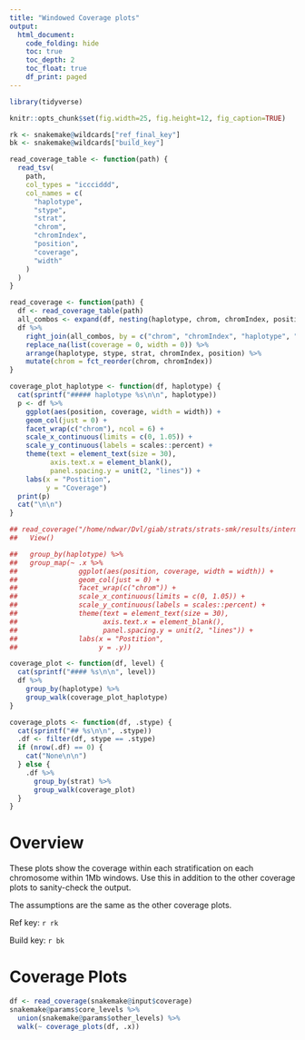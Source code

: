 ```yaml
---
title: "Windowed Coverage plots"
output:
  html_document:
    code_folding: hide
    toc: true
    toc_depth: 2
    toc_float: true
    df_print: paged
---
```

    
```r
library(tidyverse)

knitr::opts_chunk$set(fig.width=25, fig.height=12, fig_caption=TRUE)

rk <- snakemake@wildcards["ref_final_key"]
bk <- snakemake@wildcards["build_key"]

read_coverage_table <- function(path) {
  read_tsv(
    path,
    col_types = "iccciddd",
    col_names = c(
      "haplotype",
      "stype",
      "strat",
      "chrom",
      "chromIndex",
      "position",
      "coverage",
      "width"
    )
  )
}

read_coverage <- function(path) {
  df <- read_coverage_table(path)
  all_combos <- expand(df, nesting(haplotype, chrom, chromIndex, position), nesting(stype, strat))
  df %>%
    right_join(all_combos, by = c("chrom", "chromIndex", "haplotype", "stype", "strat", "position")) %>%
    replace_na(list(coverage = 0, width = 0)) %>%
    arrange(haplotype, stype, strat, chromIndex, position) %>%
    mutate(chrom = fct_reorder(chrom, chromIndex))
}

coverage_plot_haplotype <- function(df, haplotype) {
  cat(sprintf("##### haplotype %s\n\n", haplotype))
  p <- df %>%
    ggplot(aes(position, coverage, width = width)) +
    geom_col(just = 0) +
    facet_wrap(c("chrom"), ncol = 6) +
    scale_x_continuous(limits = c(0, 1.05)) +
    scale_y_continuous(labels = scales::percent) +
    theme(text = element_text(size = 30),
          axis.text.x = element_blank(),
          panel.spacing.y = unit(2, "lines")) +
    labs(x = "Postition",
         y = "Coverage")
  print(p)
  cat("\n\n")
}

## read_coverage("/home/ndwar/Dvl/giab/strats/strats-smk/results/intermediates/HG002d1@test-autosome/postprocess/coverage_window.tsv.gz") %>%
##   View()

##   group_by(haplotype) %>%
##   group_map(~ .x %>%
##               ggplot(aes(position, coverage, width = width)) +
##               geom_col(just = 0) +
##               facet_wrap(c("chrom")) +
##               scale_x_continuous(limits = c(0, 1.05)) +
##               scale_y_continuous(labels = scales::percent) +
##               theme(text = element_text(size = 30),
##                     axis.text.x = element_blank(),
##                     panel.spacing.y = unit(2, "lines")) +
##               labs(x = "Postition",
##                    y = .y))

coverage_plot <- function(df, level) {
  cat(sprintf("#### %s\n\n", level))
  df %>%
    group_by(haplotype) %>%
    group_walk(coverage_plot_haplotype)
}

coverage_plots <- function(df, .stype) {
  cat(sprintf("## %s\n\n", .stype))
  .df <- filter(df, stype == .stype)
  if (nrow(.df) == 0) {
    cat("None\n\n")
  } else {
    .df %>%
      group_by(strat) %>%
      group_walk(coverage_plot)
  }
}

```

# Overview

These plots show the coverage within each stratification on each chromosome
within 1Mb windows. Use this in addition to the other coverage plots to
sanity-check the output.

The assumptions are the same as the other coverage plots.

Ref key: `r rk`

Build key: `r bk`

# Coverage Plots

```r
df <- read_coverage(snakemake@input$coverage)
snakemake@params$core_levels %>%
  union(snakemake@params$other_levels) %>%
  walk(~ coverage_plots(df, .x))
```
